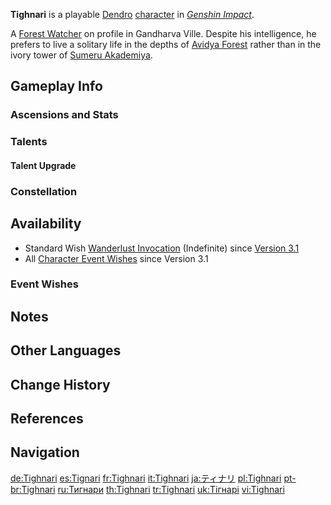 {{CharacterTabs}}
{{Character Infobox
|image            = <gallery>
Tighnari Card.png|Card
Character Tighnari Full Wish.png|Wish
Character Tighnari Game.png|In-Game
</gallery>

<!--Playable Character Information-->
|type             = Playable
|quality           = 5
|weapon           = Bow
|element          = Dendro

<!--Character Information-->
|name             = Tighnari
|realname         = 
|birthday         = December 29th
|constellation    = Vulpes Zerda
|region           = Sumeru
|affiliation      = Gandharva Ville
|affiliation2     = Forest Rangers
|affiliation3     = Sumeru Akademiya
|affiliationNote3 = formerly
|affiliation4     = Amurta
|affiliationNote4 = graduate
|dish             = Forest Watcher's Choice
|obtain           = [[Wishes]]
|event_name       = Viridescent Vigil
|releaseDate      = 2022-08-24

<!--Titles-->
|title            = Verdant Strider
|title2           = Avidya Forest Watcher
|title3           = 
|title4           = 
|title5           = 
|title6           = 

<!--Voice Actors-->
|voiceEN          = [[imdb:nm11743558|Elliot Gindi]]<ref name="lazzo video description">YouTube: [https://youtu.be/TmaAOV4SJNQ Teyvat Chapter Interlude Teaser: A Winter Night's Lazzo] (Video Description)</ref><span style="font-size:0;"> </span><ref group="Note">It was confirmed in [https://twitter.com/twitter/status/1626046205280112640 an announcement] that in future versions, Elliot Gindi will not be voicing Tighnari, and his existing lines will gradually be updated.</ref>
|voiceCN          = Moran ({{zh|莫然}})<ref name="Lazzo Chinese">Bilibili: [https://www.bilibili.com/video/BV1mB4y1e7Lh {{zh|《原神·提瓦特篇》幕间PV-「冬夜愚戏」}}] (Video Description)</ref>
|voiceJP          = {{w|Sanae Kobayashi|Kobayashi Sanae ({{ja|小林 沙苗}})}}<ref>Twitter: [https://twitter.com/genshin_7/status/1546352769165955073 JP VA Announcement]</ref>
|voiceKR          = Jung Ui-taek ({{ko|정의택}})<ref>YouTube: [https://youtu.be/MgcKHysZ_Dc {{ko|원신 &vert; 티바트편 막간 PV - 「한겨울 밤의 광대극」}}] (Video Description)</ref>
}}
'''Tighnari''' is a playable [[Dendro]] [[character]] in ''[[Genshin Impact]]''.

A [[Forest Watchers|Forest Watcher]] on profile in Gandharva Ville. Despite his intelligence, he prefers to live a solitary life in the depths of [[Avidya Forest]] rather than in the ivory tower of [[Sumeru Akademiya]].

==Gameplay Info==
===Ascensions and Stats===
{{Character Ascensions and Stats}}

===Talents===
{{Talent Table}}

====Talent Upgrade====
{{Talent Upgrade}}

===Constellation===
{{Constellation Table}}

==Availability==
*Standard Wish [[Wanderlust Invocation]] (Indefinite) since [[Version 3.1]]
*All [[Character Event Wishes]] since Version 3.1

===Event Wishes===
{{Featured}}

==Notes==
{{Reflist|note=1}}

==Other Languages==
{{Other Languages
|default_hidden = 1
|en      = Tighnari
|zhs     = 提纳里
|zhs_rm  = Tínàlǐ
|zht     = 提納里
|zht_rm  = Tínàlǐ
|ja      = ティナリ
|ja_rm   = Tinari
|ko      = 타이나리
|ko_rm   = Tainari
|es      = Tignari
|fr      = Tighnari
|ru      = Тигнари
|th      = Tighnari
|vi      = Tighnari
|de      = Tighnari
|id      = Tighnari
|pt      = Tighnari
|tr      = Tighnari
|it      = Tighnari
}}

==Change History==
{{Change History|3.0}}

==References==
{{Reflist}}

==Navigation==
{{Character Navbox}}
<!--interwiki-->

[[de:Tighnari]]
[[es:Tignari]]
[[fr:Tighnari]]
[[it:Tighnari]]
[[ja:ティナリ]]
[[pl:Tighnari]]
[[pt-br:Tighnari]]
[[ru:Тигнари]]
[[th:Tighnari]]
[[tr:Tighnari]]
[[uk:Тігнарі]]
[[vi:Tighnari]]
